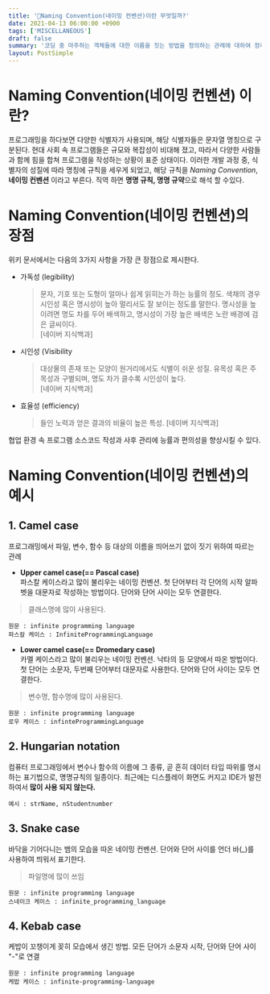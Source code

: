 ```yaml
---
title: '🤔Naming Convention(네이밍 컨벤션)이란 무엇일까?'
date: 2021-04-13 06:00:00 +0900
tags: ['MISCELLANEOUS']
draft: false
summary: '코딩 중 마주하는 객체들에 대한 이름을 짓는 방법을 정의하는 관례에 대하여 정리한 문서. IT주변 용어/상식/정보 정리 문서'
layout: PostSimple
---
```

# Naming Convention(네이밍 컨벤션) 이란?
프로그래밍을 하다보면 다양한 식별자가 사용되며, 해당 식별자들은 문자열 명칭으로 구분된다. 현대 사회 속 프로그램들은 규모와 복잡성이 비대해 졌고, 따라서 다양한 사람들과 함께 힘을 합쳐 프로그램을 작성하는 상황이 표준 상태이다. 이러한 개발 과정 중, 식별자의 성질에 따라 명칭에 규칙을 세우게 되었고, 해당 규칙을 *Naming Convention*, **네이밍 컨벤션** 이라고 부른다. 직역 하면 **명명 규칙, 명명 규약**으로 해석 할 수있다.

# Naming Convention(네이밍 컨벤션)의 장점
위키 문서에서는 다음의 3가지 사항을 가장 큰 장점으로 제시한다.
- 가독성 (legibility)  
    > 문자, 기호 또는 도형이 얼마나 쉽게 읽히는가 하는 능률의 정도. 색채의 경우 시인성 혹은 명시성이 높아 멀리서도 잘 보이는 정도를 말한다. 명시성을 높이려면 명도 차를 두어 배색하고, 명시성이 가장 높은 배색은 노란 배경에 검은 글씨이다.  
    [네이버 지식백과]
- 시인성 (Visibility
    > 대상물의 존재 또는 모양이 원거리에서도 식별이 쉬운 성질. 유목성 혹은 주목성과 구별되며, 명도 차가 클수록 시인성이 높다.  
    [네이버 지식백과]
- 효율성 (efficiency)
    > 들인 노력과 얻은 결과의 비율이 높은 특성.  [네이버 지식백과]

협업 환경 속 프로그램 소스코드 작성과 사후 관리에 능률과 편의성을 향상시킬 수 있다.

# Naming Convention(네이밍 컨벤션)의 예시
## 1. Camel case
프로그래밍에서 파일, 변수, 함수 등 대상의 이름을 띄어쓰기 없이 짓기 위하여 따르는 관례
- **Upper camel case(== Pascal case)**  
파스칼 케이스라고 많이 불리우는 네이밍 컨벤션. 첫 단어부터 각 단어의 시작 알파벳을 대문자로 작성하는 방법이다. 단어와 단어 사이는 모두 연결한다.
> 클래스명에 많이 사용된다.
```
원문 : infinite programming language
파스칼 케이스 : InfiniteProgrammingLanguage
```

- **Lower camel case(== Dromedary case)**  
카멜 케이스라고 많이 불리우는 네이밍 컨벤션. 낙타의 등 모양에서 따온 방법이다. 첫 단어는 소문자, 두번째 단어부터 대문자로 사용한다. 단어와 단어 사이는 모두 연결한다.
> 변수명, 함수명에 많이 사용된다.
```
원문 : infinite programming language
로우 케이스 : infinteProgrammingLanguage
```

## 2. Hungarian notation
컴퓨터 프로그래밍에서 변수나 함수의 이름에 그 종류, 곧 흔히 데이터 타입 따위를 명시하는 표기법으로, 명명규칙의 일종이다. 최근에는 디스플레이 화면도 커지고 IDE가 발전하여서 **많이 사용 되지 않는다.**
```
예시 : strName, nStudentnumber
```

## 3. Snake case
바닥을 기어다니는 뱀의 모습을 따온 네이밍 컨벤션. 단어와 단어 사이를 언더 바(_)를 사용하여 띄워서 표기한다.
> 파일명에 많이 쓰임
```
원문 : infinite programming language
스네이크 케이스 : infinite_programming_language
```

## 4. Kebab case
케밥이 꼬챙이게 꽂히 모습에서 생긴 방법. 모든 단어가 소문자 시작, 단어와 단어 사이 "-"로 연결
```
원문 : infinite programming language
케밥 케이스 : infinite-programming-language
```